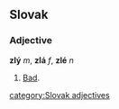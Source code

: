 ==Slovak==
===Adjective===
'''zlý''' ''m'', '''zlá''' ''f'', '''zlé''' ''n''
# [[Bad]].

[[category:Slovak adjectives]]